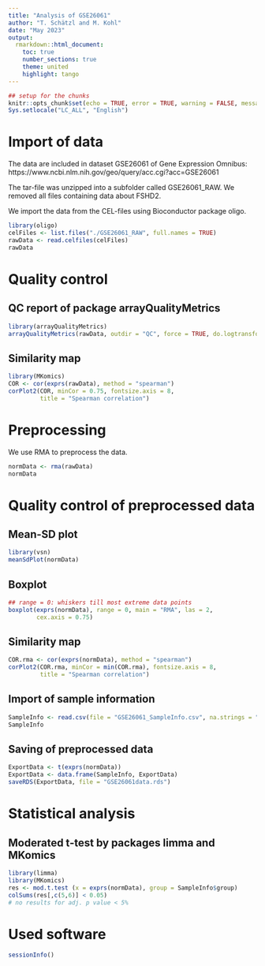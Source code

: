 ---
title: "Analysis of GSE26061"
author: "T. Schätzl and M. Kohl"
date: "May 2023"
output:
  rmarkdown::html_document:
    toc: true
    number_sections: true
    theme: united
    highlight: tango
---

```{r setup, include=FALSE}
## setup for the chunks
knitr::opts_chunk$set(echo = TRUE, error = TRUE, warning = FALSE, message = FALSE)
Sys.setlocale("LC_ALL", "English")
```


# Import of data

The data are included in dataset GSE26061 of Gene Expression Omnibus:
https://www.ncbi.nlm.nih.gov/geo/query/acc.cgi?acc=GSE26061

The tar-file was unzipped into a subfolder called GSE26061_RAW. 
We removed all files containing data about FSHD2.

We import the data from the CEL-files using Bioconductor package oligo.

```{r}
library(oligo)
celFiles <- list.files("./GSE26061_RAW", full.names = TRUE)
rawData <- read.celfiles(celFiles)
rawData
```


# Quality control

## QC report of package arrayQualityMetrics

```{r, eval=FALSE}
library(arrayQualityMetrics)
arrayQualityMetrics(rawData, outdir = "QC", force = TRUE, do.logtransform = TRUE)
```

## Similarity map

```{r}
library(MKomics)
COR <- cor(exprs(rawData), method = "spearman")
corPlot2(COR, minCor = 0.75, fontsize.axis = 8, 
         title = "Spearman correlation")
```


# Preprocessing

We use RMA to preprocess the data.

```{r, cache = TRUE}
normData <- rma(rawData)
normData
```


# Quality control of preprocessed data

## Mean-SD plot

```{r}
library(vsn)
meanSdPlot(normData)
```

## Boxplot

```{r}
## range = 0: whiskers till most extreme data points
boxplot(exprs(normData), range = 0, main = "RMA", las = 2, 
        cex.axis = 0.75)
```

## Similarity map

```{r}
COR.rma <- cor(exprs(normData), method = "spearman")
corPlot2(COR.rma, minCor = min(COR.rma), fontsize.axis = 8, 
         title = "Spearman correlation")
```

## Import of sample information

```{r}
SampleInfo <- read.csv(file = "GSE26061_SampleInfo.csv", na.strings = "N/A")
SampleInfo
```

## Saving of preprocessed data

```{r}
ExportData <- t(exprs(normData))
ExportData <- data.frame(SampleInfo, ExportData)
saveRDS(ExportData, file = "GSE26061data.rds")
```


# Statistical analysis

## Moderated t-test by packages limma and MKomics

```{r}
library(limma)
library(MKomics)
res <- mod.t.test (x = exprs(normData), group = SampleInfo$group)
colSums(res[,c(5,6)] < 0.05)
# no results for adj. p value < 5%
```


# Used software

```{r}
sessionInfo()
```


